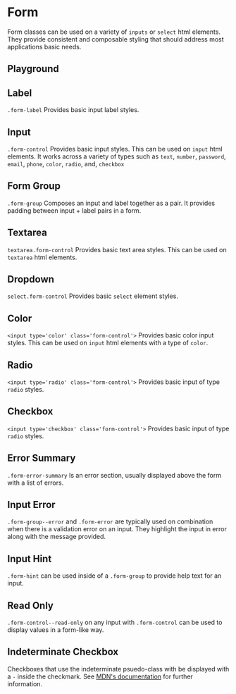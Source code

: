
<Meta title="Components/Form" />

# Form

Form classes can be used on a variety of `inputs` or `select` html elements.
They provide consistent and composable styling that should address most applications basic needs.

## Playground

<Canvas of={FormGroupStories.Default} />
<Controls of={FormGroupStories.Default} />

## Label

`.form-label` Provides basic input label styles.

<Canvas of={LabelStories.Default} />

## Input

`.form-control` Provides basic input styles. This can be used on `input` html elements. It works across a variety of types such as `text`, `number`, `password`, `email`, `phone`, `color`, `radio`, and, `checkbox`

<Canvas of={InputStories.Default} />

## Form Group

`.form-group` Composes an input and label together as a pair. It provides padding between input + label pairs in a form.

<Canvas of={FormGroupStories.Default} />

## Textarea

`textarea.form-control` Provides basic text area styles. This can be used on `textarea` html elements.

<Canvas of={TextareaStories.Default} />

## Dropdown

`select.form-control` Provides basic `select` element styles.

<Canvas of={SelectStories.Default} />

## Color

`<input type='color' class='form-control'>` Provides basic color input styles. This can be used on `input` html elements with a type of `color`.

<Canvas of={InputStories.Color} />

## Radio

`<input type='radio' class='form-control'>` Provides basic input of type `radio` styles.

<Canvas of={FormGroupStories.Radio} />

## Checkbox

`<input type='checkbox' class='form-control'>` Provides basic input of type `radio` styles.

<Canvas of={FormGroupStories.Checkbox} />

## Error Summary

`.form-error-summary` Is an error section, usually displayed above the form with a list of errors.

<Canvas of={ErrorSummaryStories.Default} />

## Input Error

`.form-group--error` and `.form-error` are typically used on combination when there is a validation error on an input. They highlight the input in error along with the message provided.

<Canvas of={FormGroupStories.Error} />

## Input Hint

`.form-hint` can be used inside of a `.form-group` to provide help text for an input.

<Canvas of={FormGroupStories.Hint} />

## Read Only

`.form-control--read-only` on any input with `.form-control` can be used to display values in a form-like way.

<Canvas of={FormGroupStories.Readonly} />

## Indeterminate Checkbox

Checkboxes that use the indeterminate psuedo-class with be displayed with a `-` inside the checkmark.
See [MDN's documentation](https://developer.mozilla.org/en-US/docs/Web/CSS/:indeterminate) for further information.

<Canvas of={FormGroupStories.IndeterminateCheckbox} />
